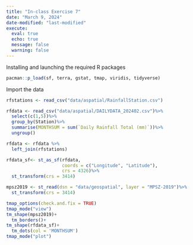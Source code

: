 ```yaml
---
title: "In-class Exercise 7"
date: "March 9, 2024"
date-modified: "last-modified"
execute: 
  eval: true
  echo: true
  message: false
  warning: false
---
```


Installing and launching the required R packages

```r
pacman::p_load(sf, terra, gstat, tmap, viridis, tidyverse)
```

Import the data

```r
rfstations <- read_csv("data/aspatial/RainfallStation.csv")
```

```r
rfdata <- read_csv("data/aspatial/DAILYDATA_202402.csv")%>%
  select(c(1,5))%>%
  group_by(Station)%>%
  summarise(MONTHSUM = sum(`Daily Rainfall Total (mm)`))%>%
  ungroup()
```

```r
rfdata <- rfdata %>%
  left_join(rfstations)
```

```r
rfdata_sf<- st_as_sf(rfdata,
                     coords = c("Longitude", "Latitude"),
                     crs = 4326)%>%
  st_transform(crs = 3414)
```

```r
mpsz2019 <- st_read(dsn = "data/geospatial", layer = "MPSZ-2019")%>%
  st_transform(crs = 3414)
```

```r
tmap_options(check.and.fix = TRUE)
tmap_mode("view")
tm_shape(mpsz2019)+
  tm_borders()+
tm_shape(rfdata_sf)+
  tm_dots(col = 'MONTHSUM')
tmap_mode("plot")
```
